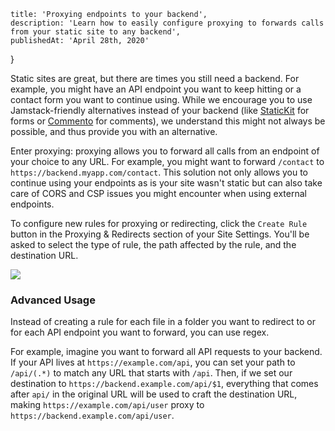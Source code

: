    title: 'Proxying endpoints to your backend',
    description: 'Learn how to easily configure proxying to forwards calls from your static site to any backend',
    publishedAt: 'April 28th, 2020'
}

Static sites are great, but there are times you still need a backend. For example, you might have an API endpoint you want to keep hitting or a contact form you want to continue using. While we encourage you to use Jamstack-friendly alternatives instead of your backend (like [StaticKit](https://statickit.com) for forms or [Commento](https://commento.io) for comments), we understand this might not always be possible, and thus provide you with an alternative.

Enter proxying: proxying allows you to forward all calls from an endpoint of your choice to any URL. For example, you might want to forward `/contact` to `https://backend.myapp.com/contact`. This solution not only allows you to continue using your endpoints as is your site wasn't static but can also take care of CORS and CSP issues you might encounter when using external endpoints.

To configure new rules for proxying or redirecting, click the `Create Rule` button in the Proxying & Redirects section of your Site Settings. You'll be asked to select the type of rule, the path affected by the rule, and the destination URL.

![](https://sitesauce.app/assets/new-rules-ui.png)

### Advanced Usage
Instead of creating a rule for each file in a folder you want to redirect to or for each API endpoint you want to forward, you can use regex.

For example, imagine you want to forward all API requests to your backend. If your API lives at `https://example.com/api`, you can set your path to `/api/(.*)` to match any URL that starts with `/api`. Then, if we set our destination to `https://backend.example.com/api/$1`, everything that comes after `api/` in the original URL will be used to craft the destination URL, making `https://example.com/api/user` proxy to `https://backend.example.com/api/user`.

